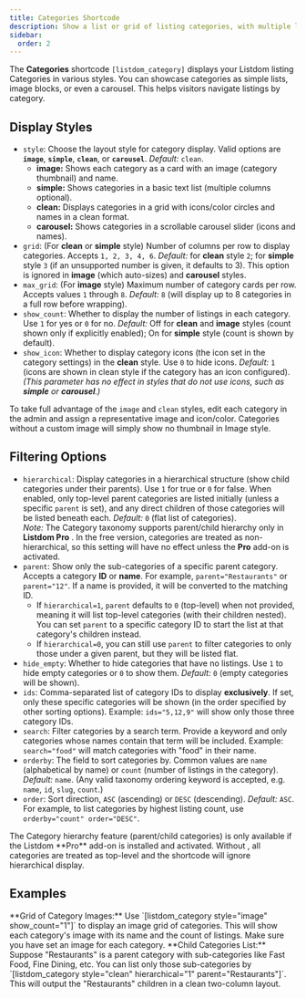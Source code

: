 ```yaml
---
title: Categories Shortcode
description: Show a list or grid of listing categories, with multiple layout styles and filtering options.
sidebar:
  order: 2
---
```



The **Categories** shortcode `[listdom_category]` displays your Listdom listing Categories in various styles. You can showcase categories as simple lists, image blocks, or even a carousel. This helps visitors navigate listings by category.

## Display Styles

- `style`: Choose the layout style for category display. Valid options are **`image`**, **`simple`**, **`clean`**, or **`carousel`**. *Default:* `clean`.  
  - **image:** Shows each category as a card with an image (category thumbnail) and name.  
  - **simple:** Shows categories in a basic text list (multiple columns optional).  
  - **clean:** Displays categories in a grid with icons/color circles and names in a clean format.  
  - **carousel:** Shows categories in a scrollable carousel slider (icons and names).
- `grid`: (For **clean** or **simple** style) Number of columns per row to display categories. Accepts `1, 2, 3, 4, 6`. *Default:* for **clean** style `2`; for **simple** style `3` (if an unsupported number is given, it defaults to 3). This option is ignored in **image** (which auto-sizes) and **carousel** styles.
- `max_grid`: (For **image** style) Maximum number of category cards per row. Accepts values `1` through `8`. *Default:* `8` (will display up to 8 categories in a full row before wrapping).
- `show_count`: Whether to display the number of listings in each category. Use `1` for yes or `0` for no. *Default:* Off for **clean** and **image** styles (count shown only if explicitly enabled); On for **simple** style (count is shown by default).
- `show_icon`: Whether to display category icons (the icon set in the category settings) in the **clean** style. Use `0` to hide icons. *Default:* `1` (icons are shown in clean style if the category has an icon configured). *(This parameter has no effect in styles that do not use icons, such as **simple** or **carousel**.)*

<Aside type="tip">
To take full advantage of the <code>image</code> and <code>clean</code> styles, edit each category in the admin and assign a representative image and icon/color. Categories without a custom image will simply show no thumbnail in Image style.
</Aside>

## Filtering Options

- `hierarchical`: Display categories in a hierarchical structure (show child categories under their parents). Use `1` for true or `0` for false. When enabled, only top-level parent categories are listed initially (unless a specific `parent` is set), and any direct children of those categories will be listed beneath each. *Default:* `0` (flat list of categories).  
  *Note:* The Category taxonomy supports parent/child hierarchy only in **Listdom Pro** <Badge text="Pro" />. In the free version, categories are treated as non-hierarchical, so this setting will have no effect unless the **Pro** add-on is activated.
- `parent`: Show only the sub-categories of a specific parent category. Accepts a category **ID** or **name**. For example, `parent="Restaurants"` or `parent="12"`. If a name is provided, it will be converted to the matching ID.  
  - If `hierarchical=1`, `parent` defaults to `0` (top-level) when not provided, meaning it will list top-level categories (with their children nested). You can set `parent` to a specific category ID to start the list at that category's children instead.  
  - If `hierarchical=0`, you can still use `parent` to filter categories to only those under a given parent, but they will be listed flat.
- `hide_empty`: Whether to hide categories that have no listings. Use `1` to hide empty categories or `0` to show them. *Default:* `0` (empty categories will be shown).
- `ids`: Comma-separated list of category IDs to display **exclusively**. If set, only these specific categories will be shown (in the order specified by other sorting options). Example: `ids="5,12,9"` will show only those three category IDs.
- `search`: Filter categories by a search term. Provide a keyword and only categories whose names contain that term will be included. Example: `search="food"` will match categories with "food" in their name.
- `orderby`: The field to sort categories by. Common values are `name` (alphabetical by name) or `count` (number of listings in the category). *Default:* `name`. (Any valid taxonomy ordering keyword is accepted, e.g. `name`, `id`, `slug`, `count`.)
- `order`: Sort direction, `ASC` (ascending) or `DESC` (descending). *Default:* `ASC`. For example, to list categories by highest listing count, use `orderby="count" order="DESC"`.

<Aside type="note">
The Category hierarchy feature (parent/child categories) is only available if the Listdom **Pro** add-on is installed and activated. Without <Badge text="Pro" />, all categories are treated as top-level and the shortcode will ignore hierarchical display.
</Aside>

## Examples

<CardGrid>
  <Card>
    **Grid of Category Images:**  
    Use `[listdom_category style="image" show_count="1"]` to display an image grid of categories. This will show each category's image with its name and the count of listings. Make sure you have set an image for each category.
  </Card>
  <Card>
    **Child Categories List:**  
    Suppose "Restaurants" is a parent category with sub-categories like Fast Food, Fine Dining, etc. You can list only those sub-categories by `[listdom_category style="clean" hierarchical="1" parent="Restaurants"]`. This will output the "Restaurants" children in a clean two-column layout.
  </Card>
</CardGrid>
